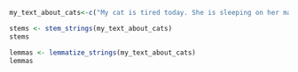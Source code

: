 ```r
my_text_about_cats<-c("My cat is tired today. She is sleeping on her mat in the sun. She is dreaming about running and eating now. She usually wakes when she is hungry.")

stems <- stem_strings(my_text_about_cats)
stems

lemmas <- lemmatize_strings(my_text_about_cats)
lemmas
```

